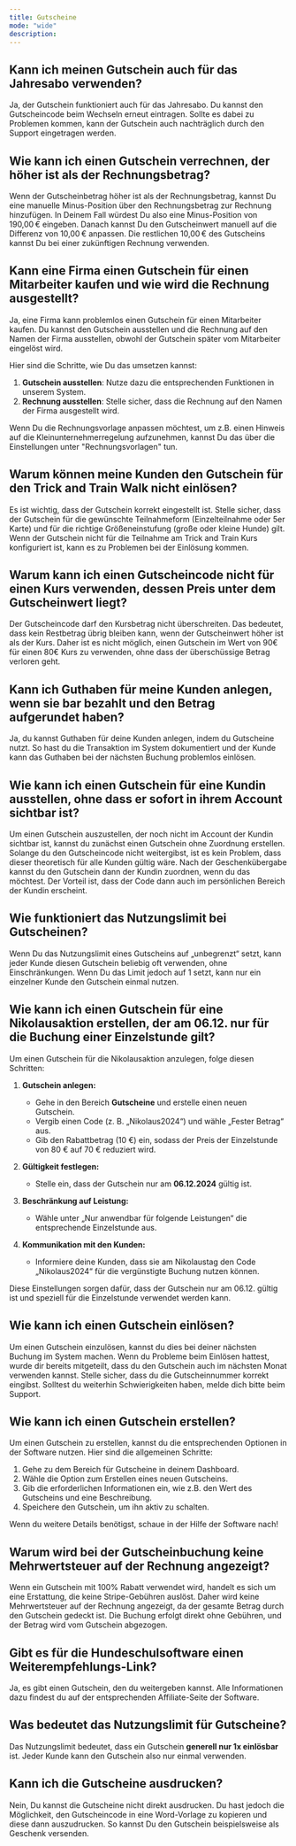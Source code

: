 ```yaml
---
title: Gutscheine
mode: "wide"
description: 
---
```


## Kann ich meinen Gutschein auch für das Jahresabo verwenden?

Ja, der Gutschein funktioniert auch für das Jahresabo. Du kannst den Gutscheincode beim Wechseln erneut eintragen. Sollte es dabei zu Problemen kommen, kann der Gutschein auch nachträglich durch den Support eingetragen werden.

## Wie kann ich einen Gutschein verrechnen, der höher ist als der Rechnungsbetrag?

Wenn der Gutscheinbetrag höher ist als der Rechnungsbetrag, kannst Du eine manuelle Minus-Position über den Rechnungsbetrag zur Rechnung hinzufügen. In Deinem Fall würdest Du also eine Minus-Position von 190,00 € eingeben. Danach kannst Du den Gutscheinwert manuell auf die Differenz von 10,00 € anpassen. Die restlichen 10,00 € des Gutscheins kannst Du bei einer zukünftigen Rechnung verwenden.

## Kann eine Firma einen Gutschein für einen Mitarbeiter kaufen und wie wird die Rechnung ausgestellt?

Ja, eine Firma kann problemlos einen Gutschein für einen Mitarbeiter kaufen. Du kannst den Gutschein ausstellen und die Rechnung auf den Namen der Firma ausstellen, obwohl der Gutschein später vom Mitarbeiter eingelöst wird. 

Hier sind die Schritte, wie Du das umsetzen kannst:
1. **Gutschein ausstellen**: Nutze dazu die entsprechenden Funktionen in unserem System.
2. **Rechnung ausstellen**: Stelle sicher, dass die Rechnung auf den Namen der Firma ausgestellt wird. 

Wenn Du die Rechnungsvorlage anpassen möchtest, um z.B. einen Hinweis auf die Kleinunternehmerregelung aufzunehmen, kannst Du das über die Einstellungen unter "Rechnungsvorlagen" tun.

## Warum können meine Kunden den Gutschein für den Trick and Train Walk nicht einlösen?

Es ist wichtig, dass der Gutschein korrekt eingestellt ist. Stelle sicher, dass der Gutschein für die gewünschte Teilnahmeform (Einzelteilnahme oder 5er Karte) und für die richtige Größeneinstufung (große oder kleine Hunde) gilt. Wenn der Gutschein nicht für die Teilnahme am Trick and Train Kurs konfiguriert ist, kann es zu Problemen bei der Einlösung kommen.

## Warum kann ich einen Gutscheincode nicht für einen Kurs verwenden, dessen Preis unter dem Gutscheinwert liegt?

Der Gutscheincode darf den Kursbetrag nicht überschreiten. Das bedeutet, dass kein Restbetrag übrig bleiben kann, wenn der Gutscheinwert höher ist als der Kurs. Daher ist es nicht möglich, einen Gutschein im Wert von 90€ für einen 80€ Kurs zu verwenden, ohne dass der überschüssige Betrag verloren geht.

## Kann ich Guthaben für meine Kunden anlegen, wenn sie bar bezahlt und den Betrag aufgerundet haben?

Ja, du kannst Guthaben für deine Kunden anlegen, indem du Gutscheine nutzt. So hast du die Transaktion im System dokumentiert und der Kunde kann das Guthaben bei der nächsten Buchung problemlos einlösen.

## Wie kann ich einen Gutschein für eine Kundin ausstellen, ohne dass er sofort in ihrem Account sichtbar ist?

Um einen Gutschein auszustellen, der noch nicht im Account der Kundin sichtbar ist, kannst du zunächst einen Gutschein ohne Zuordnung erstellen. Solange du den Gutscheincode nicht weitergibst, ist es kein Problem, dass dieser theoretisch für alle Kunden gültig wäre. Nach der Geschenkübergabe kannst du den Gutschein dann der Kundin zuordnen, wenn du das möchtest. Der Vorteil ist, dass der Code dann auch im persönlichen Bereich der Kundin erscheint.

## Wie funktioniert das Nutzungslimit bei Gutscheinen?

Wenn Du das Nutzungslimit eines Gutscheins auf „unbegrenzt“ setzt, kann jeder Kunde diesen Gutschein beliebig oft verwenden, ohne Einschränkungen. Wenn Du das Limit jedoch auf 1 setzt, kann nur ein einzelner Kunde den Gutschein einmal nutzen.

## Wie kann ich einen Gutschein für eine Nikolausaktion erstellen, der am 06.12. nur für die Buchung einer Einzelstunde gilt?

Um einen Gutschein für die Nikolausaktion anzulegen, folge diesen Schritten:

1. **Gutschein anlegen:**  
   - Gehe in den Bereich **Gutscheine** und erstelle einen neuen Gutschein.  
   - Vergib einen Code (z. B. „Nikolaus2024“) und wähle „Fester Betrag“ aus.  
   - Gib den Rabattbetrag (10 €) ein, sodass der Preis der Einzelstunde von 80 € auf 70 € reduziert wird.

2. **Gültigkeit festlegen:**  
   - Stelle ein, dass der Gutschein nur am **06.12.2024** gültig ist.

3. **Beschränkung auf Leistung:**  
   - Wähle unter „Nur anwendbar für folgende Leistungen“ die entsprechende Einzelstunde aus.

4. **Kommunikation mit den Kunden:**  
   - Informiere deine Kunden, dass sie am Nikolaustag den Code „Nikolaus2024“ für die vergünstigte Buchung nutzen können.

Diese Einstellungen sorgen dafür, dass der Gutschein nur am 06.12. gültig ist und speziell für die Einzelstunde verwendet werden kann.

## Wie kann ich einen Gutschein einlösen?

Um einen Gutschein einzulösen, kannst du dies bei deiner nächsten Buchung im System machen. Wenn du Probleme beim Einlösen hattest, wurde dir bereits mitgeteilt, dass du den Gutschein auch im nächsten Monat verwenden kannst. Stelle sicher, dass du die Gutscheinnummer korrekt eingibst. Solltest du weiterhin Schwierigkeiten haben, melde dich bitte beim Support.

## Wie kann ich einen Gutschein erstellen?

Um einen Gutschein zu erstellen, kannst du die entsprechenden Optionen in der Software nutzen. Hier sind die allgemeinen Schritte:

1. Gehe zu dem Bereich für Gutscheine in deinem Dashboard.
2. Wähle die Option zum Erstellen eines neuen Gutscheins.
3. Gib die erforderlichen Informationen ein, wie z.B. den Wert des Gutscheins und eine Beschreibung.
4. Speichere den Gutschein, um ihn aktiv zu schalten.

Wenn du weitere Details benötigst, schaue in der Hilfe der Software nach!

## Warum wird bei der Gutscheinbuchung keine Mehrwertsteuer auf der Rechnung angezeigt?

Wenn ein Gutschein mit 100% Rabatt verwendet wird, handelt es sich um eine Erstattung, die keine Stripe-Gebühren auslöst. Daher wird keine Mehrwertsteuer auf der Rechnung angezeigt, da der gesamte Betrag durch den Gutschein gedeckt ist. Die Buchung erfolgt direkt ohne Gebühren, und der Betrag wird vom Gutschein abgezogen.

## Gibt es für die Hundeschulsoftware einen Weiterempfehlungs-Link?

Ja, es gibt einen Gutschein, den du weitergeben kannst. Alle Informationen dazu findest du auf der entsprechenden Affiliate-Seite der Software.

## Was bedeutet das Nutzungslimit für Gutscheine?

Das Nutzungslimit bedeutet, dass ein Gutschein **generell nur 1x einlösbar** ist. Jeder Kunde kann den Gutschein also nur einmal verwenden.

## Kann ich die Gutscheine ausdrucken?

Nein, Du kannst die Gutscheine nicht direkt ausdrucken. Du hast jedoch die Möglichkeit, den Gutscheincode in eine Word-Vorlage zu kopieren und diese dann auszudrucken. So kannst Du den Gutschein beispielsweise als Geschenk versenden.

